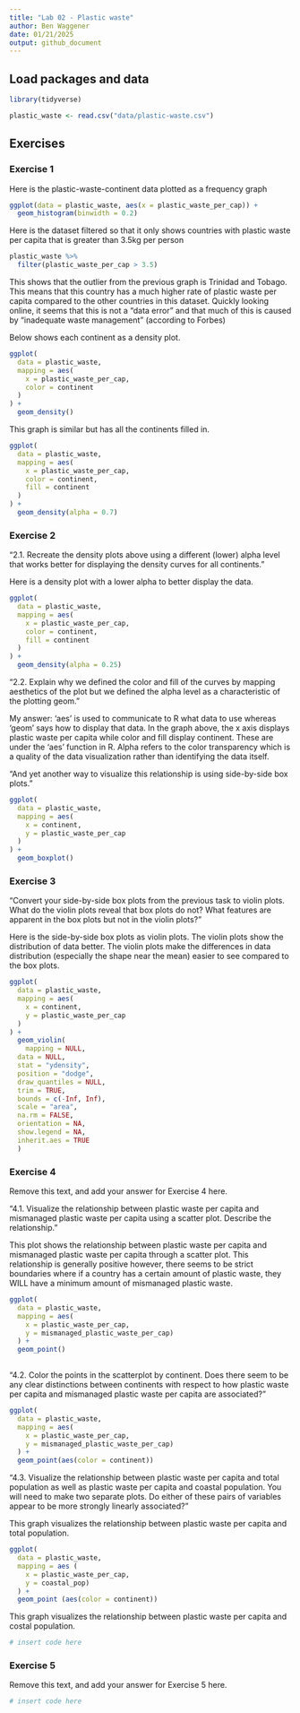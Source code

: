 ```yaml
---
title: "Lab 02 - Plastic waste"
author: Ben Waggener
date: 01/21/2025
output: github_document
---
```


## Load packages and data

```r
library(tidyverse) 
```

```r
plastic_waste <- read.csv("data/plastic-waste.csv")
```

## Exercises

### Exercise 1

Here is the plastic-waste-continent data plotted as a frequency graph 

```r
ggplot(data = plastic_waste, aes(x = plastic_waste_per_cap)) +
  geom_histogram(binwidth = 0.2)
```

Here is the dataset filtered so that it only shows countries with plastic waste per capita that is greater than 3.5kg per person
```r

plastic_waste %>%
  filter(plastic_waste_per_cap > 3.5)
```
This shows that the outlier from the previous graph is Trinidad and Tobago. This means that this country has a much higher rate of plastic waste per capita compared to the other countries in this dataset. Quickly looking online, it seems that this is not a "data error" and that much of this is caused by "inadequate waste management" (according to Forbes)


Below shows each continent as a density plot.

```r

ggplot(
  data = plastic_waste,
  mapping = aes(
    x = plastic_waste_per_cap,
    color = continent
  )
) +
  geom_density()

```

This graph is similar but has all the continents filled in.

```r
ggplot(
  data = plastic_waste,
  mapping = aes(
    x = plastic_waste_per_cap,
    color = continent,
    fill = continent
  )
) +
  geom_density(alpha = 0.7)
```


### Exercise 2


"2.1. Recreate the density plots above using a different (lower) alpha level that works better for displaying the density curves for all continents."

Here is a density plot with a lower alpha to better display the data.


```r
ggplot(
  data = plastic_waste,
  mapping = aes(
    x = plastic_waste_per_cap,
    color = continent,
    fill = continent
  )
) +
  geom_density(alpha = 0.25)
```


"2.2. Explain why we defined the color and fill of the curves by mapping aesthetics of the plot but we defined the alpha level as a characteristic of the plotting geom."

My answer: 'aes' is used to communicate to R what data to use whereas 'geom' says how to display that data. In the graph above, the x axis displays plastic waste per capita while color and fill display continent. These are under the 'aes' function in R. Alpha refers to the color transparency which is a quality of the data visualization rather than identifying the data itself.


"And yet another way to visualize this relationship is using side-by-side box plots."

```r
ggplot(
  data = plastic_waste,
  mapping = aes(
    x = continent,
    y = plastic_waste_per_cap
  )
) +
  geom_boxplot()
```





### Exercise 3

"Convert your side-by-side box plots from the previous task to violin plots. What do the violin plots reveal that box plots do not? What features are apparent in the box plots but not in the violin plots?"

Here is the side-by-side box plots as violin plots. The violin plots show the distribution of data better. The violin plots make the differences in data distribution (especially the shape near the mean) easier to see compared to the box plots.

```r
ggplot(
  data = plastic_waste,
  mapping = aes(
    x = continent,
    y = plastic_waste_per_cap
  )
) +
  geom_violin(
    mapping = NULL,
  data = NULL,
  stat = "ydensity",
  position = "dodge",
  draw_quantiles = NULL,
  trim = TRUE,
  bounds = c(-Inf, Inf),
  scale = "area",
  na.rm = FALSE,
  orientation = NA,
  show.legend = NA,
  inherit.aes = TRUE
  )
```

### Exercise 4

Remove this text, and add your answer for Exercise 4 here.

"4.1. Visualize the relationship between plastic waste per capita and mismanaged plastic waste per capita using a scatter plot. Describe the relationship."

This plot shows the relationship between plastic waste per capita and mismanaged plastic waste per capita through a scatter plot. This relationship is generally positive however, there seems to be strict boundaries where if a country has a certain amount of plastic waste, they WILL have a minimum amount of mismanaged plastic waste. 

```r
ggplot(
  data = plastic_waste,
  mapping = aes(
    x = plastic_waste_per_cap,
    y = mismanaged_plastic_waste_per_cap)
  ) +
  geom_point()
  
```

"4.2. Color the points in the scatterplot by continent. Does there seem to be any clear distinctions between continents with respect to how plastic waste per capita and mismanaged plastic waste per capita are associated?"

```r
ggplot(
  data = plastic_waste,
  mapping = aes(
    x = plastic_waste_per_cap,
    y = mismanaged_plastic_waste_per_cap)
  ) +
  geom_point(aes(color = continent))
```

"4.3. Visualize the relationship between plastic waste per capita and total population as well as plastic waste per capita and coastal population. You will need to make two separate plots. Do either of these pairs of variables appear to be more strongly linearly associated?"

This graph visualizes the relationship between plastic waste per capita and total population. 

```r
ggplot(
  data = plastic_waste,
  mapping = aes (
    x = plastic_waste_per_cap,
    y = coastal_pop)
  ) +
  geom_point (aes(color = continent))

```

This graph visualizes the relationship between plastic waste per capita and costal population.

```r
# insert code here
```

### Exercise 5

Remove this text, and add your answer for Exercise 5 here.

```r
# insert code here
```



